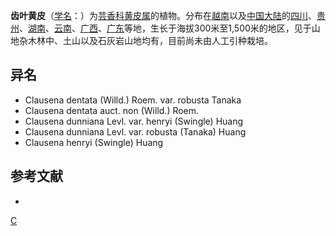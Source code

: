 {{Speciesbox 
| taxon = Clausena dunniana
| authority = Levl.
| subdivision_ranks =[[变种|变种]]
| subdivision =
* 齿叶黄皮 ''C. d.'' var. ''dunniana''
* [[毛齿叶黄皮|毛齿叶黄皮]] ''C. d.'' var. ''robusta''
}}

'''齿叶黄皮'''（[[学名|学名]]：{{lang|la|''Clausena dunniana''}}）为[[芸香科|芸香科]][[黄皮属|黄皮属]]的植物。分布在[[越南|越南]]以及[[中国大陆|中国大陆]]的[[四川|四川]]、[[贵州|贵州]]、[[湖南|湖南]]、[[云南|云南]]、[[广西|广西]]、[[广东|广东]]等地，生长于海拔300米至1,500米的地区，见于山地杂木林中、土山以及石灰岩山地均有，目前尚未由人工引种栽培。

== 异名 ==
* Clausena dentata (Willd.) Roem. var. robusta Tanaka
* Clausena dentata auct. non (Willd.) Roem.
* Clausena dunniana Levl. var. henryi (Swingle) Huang
* Clausena dunniana Levl. var. robusta (Tanaka) Huang
* Clausena henryi (Swingle) Huang

== 参考文献 ==
<div class="references-small">
* {{cite web| url =http://www.bioinfo.cn/db05/KmzwSpecies.php?action=view&id=20126| title =齿叶黄皮（原变种）| work =《中国高等植物数据库全库》| publisher =中国科学院微生物研究所| author =昆明植物研究所| accessdate =2009-02-25| deadurl =yes| archiveurl =https://web.archive.org/web/20160305034708/http://www.bioinfo.cn/db05/KmzwSpecies.php?action=view&id=20126| archivedate =2016-03-05}}
</div>
{{Taxonbar|from=Q11180372}}

[[Category:黄皮属|C]]